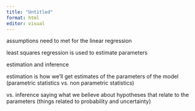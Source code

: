```yaml
---
title: "Untitled"
format: html
editor: visual
---
```


assumptions need to met for the linear regression

least squares regression is used to estimate parameters

estimation and inference

estimation is how we'll get estimates of the parameters of the model
(parametric statistics vs. non parametric statistics)

vs. inference
saying what we believe about hypotheses that relate to the parameters
(things related to probability and uncertainty)


